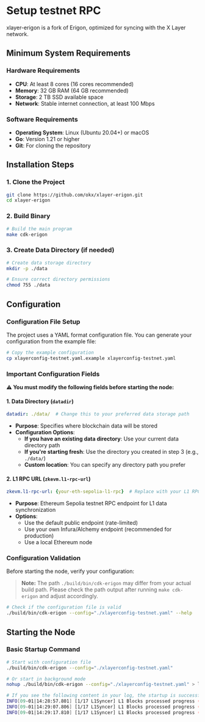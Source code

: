 # Setup testnet RPC

xlayer-erigon is a fork of Erigon, optimized for syncing with the X Layer network.

## Minimum System Requirements

### Hardware Requirements
- **CPU**: At least 8 cores (16 cores recommended)
- **Memory**: 32 GB RAM (64 GB recommended)
- **Storage**: 2 TB SSD available space
- **Network**: Stable internet connection, at least 100 Mbps

### Software Requirements
- **Operating System**: Linux (Ubuntu 20.04+) or macOS
- **Go**: Version 1.21 or higher
- **Git**: For cloning the repository

## Installation Steps

### 1. Clone the Project

```bash
git clone https://github.com/okx/xlayer-erigon.git
cd xlayer-erigon
```

### 2. Build Binary

```bash
# Build the main program
make cdk-erigon
```

### 3. Create Data Directory (if needed)

```bash
# Create data storage directory
mkdir -p ./data

# Ensure correct directory permissions
chmod 755 ./data
```

## Configuration

### Configuration File Setup

The project uses a YAML format configuration file. You can generate your configuration from the example file:

```bash
# Copy the example configuration
cp xlayerconfig-testnet.yaml.example xlayerconfig-testnet.yaml
```

### Important Configuration Fields

**⚠️ You must modify the following fields before starting the node:**

#### 1. Data Directory (`datadir`)
```yaml
datadir: ./data/  # Change this to your preferred data storage path
```
- **Purpose**: Specifies where blockchain data will be stored
- **Configuration Options**:
    - **If you have an existing data directory**: Use your current data directory path
    - **If you're starting fresh**: Use the directory you created in step 3 (e.g., `./data/`)
    - **Custom location**: You can specify any directory path you prefer

#### 2. L1 RPC URL (`zkevm.l1-rpc-url`)
```yaml
zkevm.l1-rpc-url: {your-eth-sepolia-l1-rpc}  # Replace with your L1 RPC endpoint
```
- **Purpose**: Ethereum Sepolia testnet RPC endpoint for L1 data synchronization
- **Options**:
    - Use the default public endpoint (rate-limited)
    - Use your own Infura/Alchemy endpoint (recommended for production)
    - Use a local Ethereum node

### Configuration Validation

Before starting the node, verify your configuration:
> **Note:** The path `./build/bin/cdk-erigon` may differ from your actual build path. Please check the path output after running `make cdk-erigon` and adjust accordingly.

```bash
# Check if the configuration file is valid
./build/bin/cdk-erigon --config="./xlayerconfig-testnet.yaml" --help
```

## Starting the Node

### Basic Startup Command


```bash
# Start with configuration file
./build/bin/cdk-erigon --config="./xlayerconfig-testnet.yaml"

# Or start in background mode
nohup ./build/bin/cdk-erigon --config="./xlayerconfig-testnet.yaml" > logs/erigon-$(date +%Y%m%d-%H%M%S).log 2>&1 &

# If you see the following content in your log, the startup is successful:
INFO[09-01|14:28:57.801] [1/17 L1Syncer] L1 Blocks processed progress (amounts): 146000/3950193 (3%)
INFO[09-01|14:29:07.806] [1/17 L1Syncer] L1 Blocks processed progress (amounts): 266000/3950193 (6%)
INFO[09-01|14:29:17.810] [1/17 L1Syncer] L1 Blocks processed progress (amounts): 363000/3950193 (9%)
```